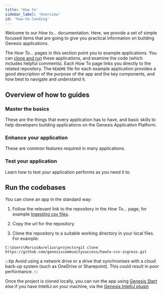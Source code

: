 ```yaml
---
title: 'How to'
sidebar_label: 'Overview'
id: 'how-to-landing'
---
```



Welcome to our *How to...* documentation. Here, we provide a set of simple focused items that are going to give you practical information on building Genesis applications. 

The *How To...* pages in this section point you to example applications.  You can [clone and run](#run-the-codebases) these applications, and examine the code (which includes helpful comments). Each How To page links you directly to the related repository. The `README` file for each example application provides a good description of the purpose of the app and the key components, and how best to navigate and understand it.

## Overview of how to guides

### Master the basics
These are the things that every application has to have, and basic skills to help developers building applications on the Genesis Application Platform.

<Grid container>
    <Grid item xs={12} md={6} sx={{padding: '1%'}}>
        <QuickCard heading="Create a simple front end" link="/how-to/ht-front-end-example/" text="See how to create a simple front end using Genesis components.">
        </QuickCard>
    </Grid>
    <Grid item xs={12} md={6} sx={{padding: '1%'}}>
        <QuickCard heading="Display joined data" link="/how-to/ht-join-expose/" text="Join tables to create views - useful ways of looking at data. Then create queries so that these can be displayed at the front end.">
        </QuickCard>
    </Grid>
    <Grid item xs={12} md={6} sx={{padding: '1%'}}>
        <QuickCard heading="Create a simple page" link="/how-to/ht-create-simple-page/" text="See how to create new pages and insert simple components.">
        </QuickCard>
    </Grid>
    <Grid item xs={12} md={6} sx={{padding: '1%'}}>
        <QuickCard heading="Get to grips with Kotlin" link="/how-to/ht-kotlin/" text="Simple practical examples to help you master Kotlin concepts.">
        </QuickCard>
    </Grid>
</Grid>

### Enhance your application
These are common features required in many applications.

<Grid container>
    <Grid item xs={12} md={6} sx={{padding: '1%'}}>
        <QuickCard heading="Authorize your data" link="/how-to/ht-auth/" text="Understand the principles of authorizing your users at every level.">
        </QuickCard>
    </Grid>
    <Grid item xs={12} md={6} sx={{padding: '1%'}}>
        <QuickCard heading="Audit changes to a table" link="/how-to/ht-audit/" text="Make any table in your database fully audited.">
        </QuickCard>
    </Grid>
    <Grid item xs={12} md={6} sx={{padding: '1%'}}>
        <QuickCard heading="Consume CSV files" link="/how-to/ht-ingest-csv/" text="Receive CSV files from an external source and update your database in the relevant way.">
        </QuickCard>
    </Grid>
    <Grid item xs={12} md={6} sx={{padding: '1%'}}>
        <QuickCard heading="Send emails with attachments" link="/how-to/ht-notify-email/" text="Send emails with attachments easily by utilizing the notify and alerts component.">
        </QuickCard>
    </Grid>
    <Grid item xs={12} md={6} sx={{padding: '1%'}}>
        <QuickCard heading="Consume a REST API" link="/how-to/ht-rest/" text="Consume data from a REST API into your application.">
        </QuickCard>
    </Grid>
     <Grid item xs={12} md={6} sx={{padding: '1%'}}>
        <QuickCard heading="Consume and publish JMS" link="/how-to/ht-jms/" text="Consume from and publish to JMS queues.">
        </QuickCard>
    </Grid>
    <Grid item xs={12} md={6} sx={{padding: '1%'}}>
        <QuickCard heading="Consume and publish Kafka" link="/how-to/ht-consume-kafka/" text="Connect to Kafka to consume from and publish to Kafka topics.">
        </QuickCard>
    </Grid>
    <Grid item xs={12} md={6} sx={{padding: '1%'}}>
        <QuickCard heading="Add Desktop Interoperability" link="/how-to/ht-fdc3/" text="Use the FDC3 standard for front-end interoperability; enable your users to click between your Genesis app and other front-end applications. ">
        </QuickCard>
    </Grid>
</Grid>

### Test your application

Learn how to test your application performs as you need it to.

<Grid container>
    <Grid item xs={12} md={6} sx={{padding: '1%'}}>
        <QuickCard heading="Prepare automated tests" link="/how-to/ht-prepare-test/" text="This page looks at the tools and the dependencies you can set up for testing.">
        </QuickCard>
    </Grid>
    <Grid item xs={12} md={6} sx={{padding: '1%'}}>
        <QuickCard heading="Unit test the front end" link="/how-to/ht-web-unit-test/" text="Learn how to create unit tests for the front end of your applications.">
        </QuickCard>
    </Grid>
    <Grid item xs={12} md={6} sx={{padding: '1%'}}>
        <QuickCard heading="Add end-to-end tests" link="/how-to/ht-web-e2e-test/" text="Write end-to-end tests to test a full-stack application.">
        </QuickCard>
    </Grid>
</Grid>



## Run the codebases

You can clone an app in the standard way:

1. Follow the relevant link to the repository in the *How To...* page, for example [Ingesting csv files](https://github.com/genesiscommunitysuccess/howto-csv-ingress/tree/main).

2. Copy the url for the repository.

3. Clone the repository to a suitable working directory in your local files. For example:

```
C:\Users\MarcusAurelius\projects>git clone https://github.com/genesiscommunitysuccess/howto-csv-ingress.git
```

:::tip
Avoid using a network drive or a drive that synchronises with a cloud back-up system (such as OneDrive or Sharepoint). This could result in poor performance.
:::

Once the project is cloned locally, you can run the app using [Genesis Start](/develop/development-environment/genesis-start/) else if you have IntelliJ on your machine, via the [Genesis IntelliJ plugin](/develop/development-environment/intellij-plugin/)



